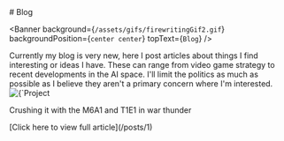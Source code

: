 
<div style={{textAlign: `center`, display: `none`}}>
  # Blog
</div>

<Banner 
  background={`/assets/gifs/firewritingGif2.gif`} 
  backgroundPosition={`center center`} 
  topText={`Blog`} 
/>

<div className="textbox">
  Currently my blog is very new, here I post articles about things I find interesting or ideas I have. These can range from video game strategy to recent developments in the AI space. I'll limit the politics as much as possible as I believe they aren't a primary concern where I'm interested.

  <div className="blogPreview project" style={{ marginTop: 15 }}>
    <img alt={`Project Image`} className="projImg" src="\assets\images\article1CoverIMG.PNG" />
    <div className="projDes">
      <p>Crushing it with the M6A1 and T1E1 in war thunder</p>
      <p className="gameLink">[Click here to view full article](/posts/1)</p>
    </div>
  </div>
</div>